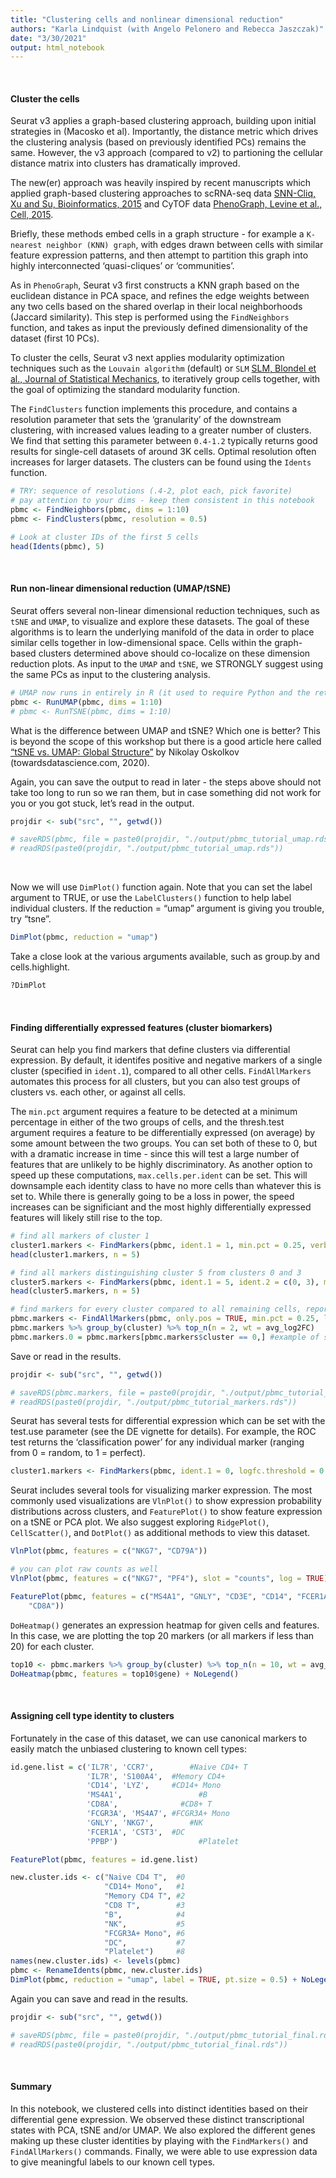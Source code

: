 ```yaml
---
title: "Clustering cells and nonlinear dimensional reduction"
authors: "Karla Lindquist (with Angelo Pelonero and Rebecca Jaszczak)"
date: "3/30/2021"
output: html_notebook
---
```


</br>

#### Cluster the cells 

Seurat v3 applies a graph-based clustering approach, building upon initial strategies in (Macosko et al). Importantly, the distance metric which drives the clustering analysis (based on previously identified PCs) remains the same. However, the v3 approach (compared to v2) to partioning the cellular distance matrix into clusters has dramatically improved.

The new(er) approach was heavily inspired by recent manuscripts which applied graph-based clustering approaches to scRNA-seq data [SNN-Cliq, Xu and Su, Bioinformatics, 2015](http://bioinformatics.oxfordjournals.org/content/early/2015/02/10/bioinformatics.btv088.abstract) and CyTOF data [PhenoGraph, Levine et al., Cell, 2015](http://www.ncbi.nlm.nih.gov/pubmed/26095251).

Briefly, these methods embed cells in a graph structure - for example a `K-nearest neighbor (KNN) graph`, with edges drawn between cells with similar feature expression patterns, and then attempt to partition this graph into highly interconnected ‘quasi-cliques’ or ‘communities’.

As in `PhenoGraph`, Seurat v3 first constructs a KNN graph based on the euclidean distance in PCA space, and refines the edge weights between any two cells based on the shared overlap in their local neighborhoods (Jaccard similarity). This step is performed using the `FindNeighbors` function, and takes as input the previously defined dimensionality of the dataset (first 10 PCs).

To cluster the cells, Seurat v3 next applies modularity optimization techniques such as the `Louvain algorithm` (default) or `SLM` [SLM, Blondel et al., Journal of Statistical Mechanics](http://dx.doi.org/10.1088/1742-5468/2008/10/P10008), to iteratively group cells together, with the goal of optimizing the standard modularity function.

The `FindClusters` function implements this procedure, and contains a resolution parameter that sets the ‘granularity’ of the downstream clustering, with increased values leading to a greater number of clusters. We find that setting this parameter between `0.4-1.2` typically returns good results for single-cell datasets of around 3K cells. Optimal resolution often increases for larger datasets. The clusters can be found using the `Idents` function.  

```r
# TRY: sequence of resolutions (.4-2, plot each, pick favorite)
# pay attention to your dims - keep them consistent in this notebook
pbmc <- FindNeighbors(pbmc, dims = 1:10)
pbmc <- FindClusters(pbmc, resolution = 0.5)
```

```r
# Look at cluster IDs of the first 5 cells
head(Idents(pbmc), 5)
```

</br> 

#### Run non-linear dimensional reduction (UMAP/tSNE)

Seurat offers several non-linear dimensional reduction techniques, such as `tSNE` and `UMAP`, to visualize and explore these datasets. The goal of these algorithms is to learn the underlying manifold of the data in order to place similar cells together in low-dimensional space. Cells within the graph-based clusters determined above should co-localize on these dimension reduction plots. As input to the `UMAP` and `tSNE`, we STRONGLY suggest using the same PCs as input to the clustering analysis.  

```r
# UMAP now runs in entirely in R (it used to require Python and the reticulate package)
pbmc <- RunUMAP(pbmc, dims = 1:10)
# pbmc <- RunTSNE(pbmc, dims = 1:10)
```

What is the difference between UMAP and tSNE? Which one is better? This is beyond the scope of this workshop but there is a good article here called ["tSNE vs. UMAP: Global Structure"](https://towardsdatascience.com/tsne-vs-umap-global-structure-4d8045acba17) by Nikolay Oskolkov (towardsdatascience.com, 2020).  


Again, you can save the output to read in later - the steps above should not take too long to run so we ran them, but in case something did not work for you or you got stuck, let's read in the output.  
```r
projdir <- sub("src", "", getwd()) 

# saveRDS(pbmc, file = paste0(projdir, "./output/pbmc_tutorial_umap.rds"))
# readRDS(paste0(projdir, "./output/pbmc_tutorial_umap.rds"))
```


</br> 

Now we will use `DimPlot()` function again. Note that you can set the label argument to TRUE, or use the `LabelClusters()` function to help label individual clusters. If the reduction = "umap" argument is giving you trouble, try "tsne".   

```r
DimPlot(pbmc, reduction = "umap")
```

Take a close look at the various arguments available, such as group.by and cells.highlight.  

```r
?DimPlot
```


</br>

#### Finding differentially expressed features (cluster biomarkers)

Seurat can help you find markers that define clusters via differential expression. By default, it identifes positive and negative markers of a single cluster (specified in `ident.1`), compared to all other cells. `FindAllMarkers` automates this process for all clusters, but you can also test groups of clusters vs. each other, or against all cells.

The `min.pct` argument requires a feature to be detected at a minimum percentage in either of the two groups of cells, and the thresh.test argument requires a feature to be differentially expressed (on average) by some amount between the two groups. You can set both of these to 0, but with a dramatic increase in time - since this will test a large number of features that are unlikely to be highly discriminatory. As another option to speed up these computations, `max.cells.per.ident` can be set. This will downsample each identity class to have no more cells than whatever this is set to. While there is generally going to be a loss in power, the speed increases can be significiant and the most highly differentially expressed features will likely still rise to the top.  


```r
# find all markers of cluster 1
cluster1.markers <- FindMarkers(pbmc, ident.1 = 1, min.pct = 0.25, verbose=FALSE)
head(cluster1.markers, n = 5)
```

```r
# find all markers distinguishing cluster 5 from clusters 0 and 3
cluster5.markers <- FindMarkers(pbmc, ident.1 = 5, ident.2 = c(0, 3), min.pct = 0.25, verbose=FALSE)
head(cluster5.markers, n = 5)
```

```r
# find markers for every cluster compared to all remaining cells, report only the positive ones
pbmc.markers <- FindAllMarkers(pbmc, only.pos = TRUE, min.pct = 0.25, logfc.threshold = 0.25, verbose=FALSE)
pbmc.markers %>% group_by(cluster) %>% top_n(n = 2, wt = avg_log2FC)
pbmc.markers.0 = pbmc.markers[pbmc.markers$cluster == 0,] #example of subsetting the FindAllMarkers result for Cluster 0
```


Save or read in the results.    
```r
projdir <- sub("src", "", getwd()) 

# saveRDS(pbmc.markers, file = paste0(projdir, "./output/pbmc_tutorial_markers.rds"))
# readRDS(paste0(projdir, "./output/pbmc_tutorial_markers.rds"))
```


Seurat has several tests for differential expression which can be set with the test.use parameter (see the DE vignette for details). For example, the ROC test returns the ‘classification power’ for any individual marker (ranging from 0 = random, to 1 = perfect).

```r
cluster1.markers <- FindMarkers(pbmc, ident.1 = 0, logfc.threshold = 0.25, test.use = "roc", only.pos = TRUE, verbose=FALSE)
```

Seurat includes several tools for visualizing marker expression. The most commonly used visualizations are `VlnPlot()` to show expression probability distributions across clusters, and `FeaturePlot()` to show feature expression on a tSNE or PCA plot. We also suggest exploring `RidgePlot()`, `CellScatter()`, and `DotPlot()` as additional methods to view this dataset.  
```r
VlnPlot(pbmc, features = c("NKG7", "CD79A"))
```

```r
# you can plot raw counts as well
VlnPlot(pbmc, features = c("NKG7", "PF4"), slot = "counts", log = TRUE)
```

```r
FeaturePlot(pbmc, features = c("MS4A1", "GNLY", "CD3E", "CD14", "FCER1A", "FCGR3A", "LYZ", "PPBP", 
    "CD8A"))
```


`DoHeatmap()` generates an expression heatmap for given cells and features. In this case, we are plotting the top 20 markers (or all markers if less than 20) for each cluster.

```r
top10 <- pbmc.markers %>% group_by(cluster) %>% top_n(n = 10, wt = avg_log2FC)
DoHeatmap(pbmc, features = top10$gene) + NoLegend()
```
</br>

#### Assigning cell type identity to clusters 

Fortunately in the case of this dataset, we can use canonical markers to easily match the unbiased clustering to known cell types:
```r
id.gene.list = c('IL7R', 'CCR7',		#Naive CD4+ T
                 'IL7R', 'S100A4',	#Memory CD4+
                 'CD14', 'LYZ',	  	#CD14+ Mono
                 'MS4A1',	    		  #B
                 'CD8A',	          #CD8+ T
                 'FCGR3A', 'MS4A7',	#FCGR3A+ Mono
                 'GNLY', 'NKG7',		#NK
                 'FCER1A', 'CST3',	#DC
                 'PPBP')			      #Platelet

FeaturePlot(pbmc, features = id.gene.list)

new.cluster.ids <- c("Naive CD4 T",  #0
                     "CD14+ Mono",   #1
                     "Memory CD4 T", #2
                     "CD8 T",        #3
                     "B",            #4
                     "NK",           #5
                     "FCGR3A+ Mono", #6
                     "DC",           #7
                     "Platelet")     #8
names(new.cluster.ids) <- levels(pbmc)
pbmc <- RenameIdents(pbmc, new.cluster.ids)
DimPlot(pbmc, reduction = "umap", label = TRUE, pt.size = 0.5) + NoLegend()
```

Again you can save and read in the results.    
```r
projdir <- sub("src", "", getwd()) 

# saveRDS(pbmc, file = paste0(projdir, "./output/pbmc_tutorial_final.rds"))
# readRDS(paste0(projdir, "./output/pbmc_tutorial_final.rds"))
```

</br> 

#### Summary 

In this notebook, we clustered cells into distinct identities based on their differential gene expression. We observed these distinct transcriptional states with PCA, tSNE and/or UMAP. We also explored the different genes making up these cluster identities by playing with the `FindMarkers()` and `FindAllMarkers()` commands. Finally, we were able to use expression data to give meaningful labels to our known cell types.  